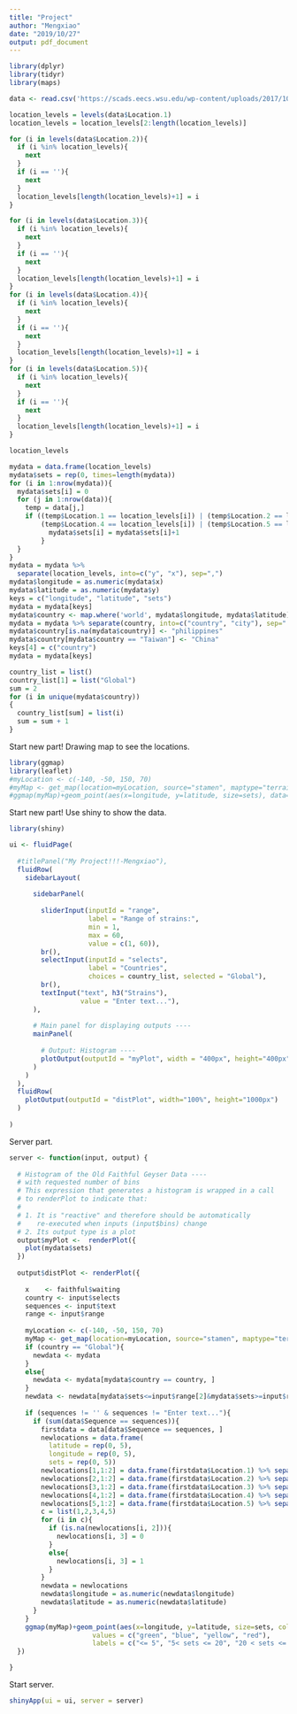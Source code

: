 ```yaml
---
title: "Project"
author: "Mengxiao"
date: "2019/10/27"
output: pdf_document
---
```


```r
library(dplyr)
library(tidyr)
library(maps)

data <- read.csv('https://scads.eecs.wsu.edu/wp-content/uploads/2017/10/AM_strains_clean.csv', fileEncoding='utf-16', na.string = '?', sep='\t')
```
```r
location_levels = levels(data$Location.1)
location_levels = location_levels[2:length(location_levels)]

for (i in levels(data$Location.2)){
  if (i %in% location_levels){
    next
  }
  if (i == ''){
    next
  }
  location_levels[length(location_levels)+1] = i
}

for (i in levels(data$Location.3)){
  if (i %in% location_levels){
    next
  }
  if (i == ''){
    next
  }
  location_levels[length(location_levels)+1] = i
}
for (i in levels(data$Location.4)){
  if (i %in% location_levels){
    next
  }
  if (i == ''){
    next
  }
  location_levels[length(location_levels)+1] = i
}
for (i in levels(data$Location.5)){
  if (i %in% location_levels){
    next
  }
  if (i == ''){
    next
  }
  location_levels[length(location_levels)+1] = i
}
```
```r
location_levels
```
```r
mydata = data.frame(location_levels)
mydata$sets = rep(0, times=length(mydata))
for (i in 1:nrow(mydata)){
  mydata$sets[i] = 0
  for (j in 1:nrow(data)){
    temp = data[j,]
    if ((temp$Location.1 == location_levels[i]) | (temp$Location.2 == location_levels[i]) | (temp$Location.3 == location_levels[i]) |
        (temp$Location.4 == location_levels[i]) | (temp$Location.5 == location_levels[i])){
          mydata$sets[i] = mydata$sets[i]+1
        }
  }
}
mydata = mydata %>% 
  separate(location_levels, into=c("y", "x"), sep=",")
mydata$longitude = as.numeric(mydata$x)
mydata$latitude = as.numeric(mydata$y)
keys = c("longitude", "latitude", "sets")
mydata = mydata[keys]
mydata$country <- map.where('world', mydata$longitude, mydata$latitude)
mydata = mydata %>% separate(country, into=c("country", "city"), sep=":")
mydata$country[is.na(mydata$country)] <- "philippines"
mydata$country[mydata$country == "Taiwan"] <- "China"
keys[4] = c("country")
mydata = mydata[keys]

country_list = list()
country_list[1] = list("Global")
sum = 2
for (i in unique(mydata$country))
{
  country_list[sum] = list(i)
  sum = sum + 1
}
```


Start new part! Drawing map to see the locations.
```r
library(ggmap)
library(leaflet)
#myLocation <- c(-140, -50, 150, 70)
#myMap <- get_map(location=myLocation, source="stamen", maptype="terrain", zoom=3)
#ggmap(myMap)+geom_point(aes(x=longitude, y=latitude, size=sets), data=mydata, alpha=0.5, color="darkred")
```

Start new part! Use shiny to show the data.
```r
library(shiny)

ui <- fluidPage(
  
  #titlePanel("My Project!!!-Mengxiao"),
  fluidRow(
    sidebarLayout(
      
      sidebarPanel(
        
        sliderInput(inputId = "range",
                    label = "Range of strains:",
                    min = 1,
                    max = 60,
                    value = c(1, 60)),
        br(),
        selectInput(inputId = "selects",
                    label = "Countries",
                    choices = country_list, selected = "Global"),
        br(),
        textInput("text", h3("Strains"), 
                  value = "Enter text..."),
      ),
      
      # Main panel for displaying outputs ----
      mainPanel(
        
        # Output: Histogram ----
        plotOutput(outputId = "myPlot", width = "400px", height="400px"),
      )
    )
  ),
  fluidRow(
    plotOutput(outputId = "distPlot", width="100%", height="1000px")
  )
  
)
```
Server part.
```r
server <- function(input, output) {
  
  # Histogram of the Old Faithful Geyser Data ----
  # with requested number of bins
  # This expression that generates a histogram is wrapped in a call
  # to renderPlot to indicate that:
  #
  # 1. It is "reactive" and therefore should be automatically
  #    re-executed when inputs (input$bins) change
  # 2. Its output type is a plot  
  output$myPlot <-  renderPlot({
    plot(mydata$sets)
  })
  
  output$distPlot <- renderPlot({
    
    x    <- faithful$waiting
    country <- input$selects
    sequences <- input$text
    range <- input$range
    
    myLocation <- c(-140, -50, 150, 70)
    myMap <- get_map(location=myLocation, source="stamen", maptype="terrain", zoom=3)
    if (country == "Global"){
      newdata <- mydata
    }
    else{
      newdata <- mydata[mydata$country == country, ]
    }
    newdata <- newdata[mydata$sets<=input$range[2]&mydata$sets>=input$range[1], ]
    
    if (sequences != '' & sequences != "Enter text..."){
      if (sum(data$Sequence == sequences)){
        firstdata = data[data$Sequence == sequences, ]
        newlocations = data.frame(
          latitude = rep(0, 5),
          longitude = rep(0, 5),
          sets = rep(0, 5))
        newlocations[1,1:2] = data.frame(firstdata$Location.1) %>% separate(firstdata.Location.1, into=c("latitude", "longitude"), sep=",")
        newlocations[2,1:2] = data.frame(firstdata$Location.2) %>% separate(firstdata.Location.2, into=c("latitude", "longitude"), sep=",")
        newlocations[3,1:2] = data.frame(firstdata$Location.3) %>% separate(firstdata.Location.3, into=c("latitude", "longitude"), sep=",")
        newlocations[4,1:2] = data.frame(firstdata$Location.4) %>% separate(firstdata.Location.4, into=c("latitude", "longitude"), sep=",")
        newlocations[5,1:2] = data.frame(firstdata$Location.5) %>% separate(firstdata.Location.5, into=c("latitude", "longitude"), sep=",")
        c = list(1,2,3,4,5)
        for (i in c){
          if (is.na(newlocations[i, 2])){
            newlocations[i, 3] = 0
          }
          else{
            newlocations[i, 3] = 1
          }
        }
        newdata = newlocations
        newdata$longitude = as.numeric(newdata$longitude)
        newdata$latitude = as.numeric(newdata$latitude)
      }
    }
    ggmap(myMap)+geom_point(aes(x=longitude, y=latitude, size=sets, colour = cut(sets, c(0, 5, 20, 40, 60))), data = newdata, alpha=0.8)+scale_colour_manual(name = "sets",
                     values = c("green", "blue", "yellow", "red"),
                     labels = c("<= 5", "5< sets <= 20", "20 < sets <= 40", "> 40"))+scale_size_continuous(range=c(4, 15))
  }) 

}
```
Start server.
```r
shinyApp(ui = ui, server = server)
```